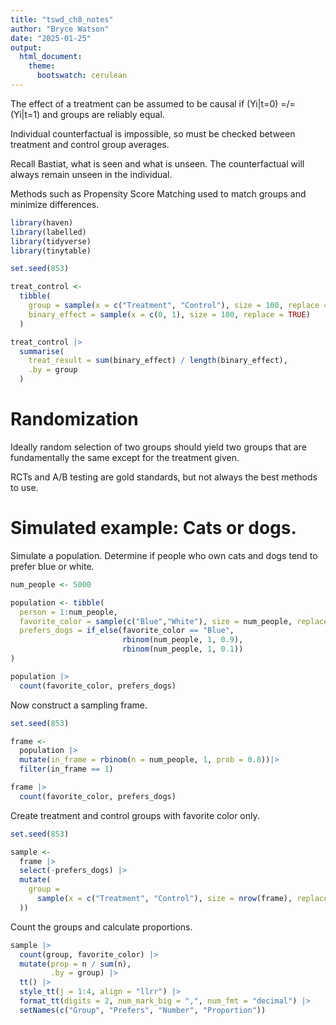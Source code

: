 ```yaml
---
title: "tswd_ch8_notes"
author: "Bryce Watson"
date: "2025-01-25"
output:
  html_document:
    theme:
      bootswatch: cerulean
---
```


The effect of a treatment can be assumed to be causal if (Yi|t=0) =/= (Yi|t=1) and groups are reliably equal.

Individual counterfactual is impossible, so must be checked between treatment and control group averages.

Recall Bastiat, what is seen and what is unseen. The counterfactual will always remain unseen in the individual.

Methods such as Propensity Score Matching used to match groups and minimize differences.

```r

library(haven)
library(labelled)
library(tidyverse)
library(tinytable)

set.seed(853)

treat_control <-
  tibble(
    group = sample(x = c("Treatment", "Control"), size = 100, replace = TRUE),
    binary_effect = sample(x = c(0, 1), size = 100, replace = TRUE)
  )

treat_control |>
  summarise(
    treat_result = sum(binary_effect) / length(binary_effect),
    .by = group
  )
```

# Randomization
Ideally random selection of two groups should yield two groups that are fundamentally the same  except for the treatment given. 

RCTs and A/B testing are gold standards, but not always the best methods to use. 

# Simulated example: Cats or dogs.
Simulate a population.
Determine if people who own cats and dogs tend to prefer blue or white.
```r
num_people <- 5000

population <- tibble(
  person = 1:num_people,
  favorite_color = sample(c("Blue","White"), size = num_people, replace = TRUE),
  prefers_dogs = if_else(favorite_color == "Blue",
                         rbinom(num_people, 1, 0.9),
                         rbinom(num_people, 1, 0.1))
)

population |>
  count(favorite_color, prefers_dogs)


```

Now construct a sampling frame.
```r
set.seed(853)

frame <-
  population |>
  mutate(in_frame = rbinom(n = num_people, 1, prob = 0.8))|>
  filter(in_frame == 1)

frame |>
  count(favorite_color, prefers_dogs)
```

Create treatment and control groups with favorite color only.
```r
set.seed(853)

sample <-
  frame |>
  select(-prefers_dogs) |>
  mutate(
    group = 
      sample(x = c("Treatment", "Control"), size = nrow(frame), replace = TRUE
  ))
```

Count the groups and calculate proportions.
```r
sample |>
  count(group, favorite_color) |>
  mutate(prop = n / sum(n),
         .by = group) |>
  tt() |> 
  style_tt(j = 1:4, align = "llrr") |> 
  format_tt(digits = 2, num_mark_big = ",", num_fmt = "decimal") |> 
  setNames(c("Group", "Prefers", "Number", "Proportion"))
```